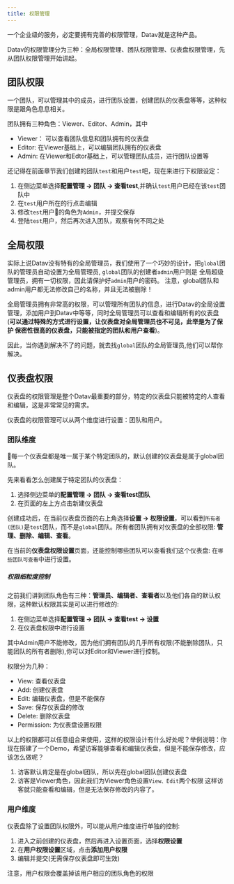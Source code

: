 ```yaml
---
title: 权限管理
---
```



一个企业级的服务，必定要拥有完善的权限管理，Datav就是这种产品。

Datav的权限管理分为三种：全局权限管理、团队权限管理、仪表盘权限管理，先从团队权限管理开始讲起。

## 团队权限
一个团队，可以管理其中的成员，进行团队设置，创建团队的仪表盘等等，这种权限是跟角色息息相关。

团队拥有三种角色：Viewer、Editor、Admin，其中
- Viewer： 可以查看团队信息和团队拥有的仪表盘
- Editor: 在Viewer基础上，可以编辑团队拥有的仪表盘
- Admin: 在Viewer和Edtor基础上，可以管理团队成员，进行团队设置等

还记得在前面章节我们创建的团队`test`和用户`test`吧，现在来进行下权限设定：
1. 在侧边菜单选择**配置管理 -> 团队 -> 查看test**,并确认`test`用户已经在该`test`团队中
2. 在`test`用户所在的行点击编辑
3. 修改`test`用户的角色为`Admin`，并提交保存
4. 登陆`test`用户，然后再次进入团队，观察有何不同之处


## 全局权限
实际上说Datav没有特有的全局管理员，我们使用了一个巧妙的设计，把`global`团队的管理员自动设置为全局管理员, `global`团队的创建者`admin`用户则是
全局超级管理员，拥有一切权限，因此请保护好`admin`用户的密码。
<TipCompat>注意，global团队和admin用户都无法修改自己的名称，并且无法被删除！</TipCompat>

全局管理员拥有非常高的权限，可以管理所有团队的信息，进行Datav的全局设置管理，添加用户到Datav中等等，同时全局管理员可以查看和编辑所有的仪表盘(**可以通过特殊的方式进行设置，让仪表盘对全局管理员也不可见，此举是为了保护
保密性很高的仪表盘，只能被指定的团队和用户查看**)。

因此，当你遇到解决不了的问题，就去找`global`团队的全局管理员,他们可以帮你解决。

## 仪表盘权限
仪表盘的权限管理是整个Datav最重要的部分，特定的仪表盘只能被特定的人查看和编辑，这是非常常见的需求。

仪表盘的权限管理可以从两个维度进行设置：团队和用户。

### 团队维度
每一个仪表盘都是唯一属于某个特定团队的，默认创建的仪表盘是属于global团队。

先来看看怎么创建属于特定团队的仪表盘：
1. 选择侧边菜单的**配置管理 -> 团队 -> 查看test团队**
2. 在页面的左上方点击新建仪表盘

创建成功后，在当前仪表盘页面的右上角选择**设置 -> 权限设置**，可以看到`所有者(团队)`是`test`团队，而不是`global`团队。所有者团队拥有对仪表盘的全部权限: **管理、删除、编辑、查看**。

在当前的**仪表盘权限设置**页面，还能控制哪些团队可以查看我们这个仪表盘: 在`哪些团队可查看`中进行设置。

##### 权限细粒度控制
之前我们讲到团队角色有三种：**管理员、编辑者、查看者**以及他们各自的默认权限，这种默认权限其实是可以进行修改的:
1. 在侧边菜单选择**配置管理 -> 团队 -> 查看test -> 设置**
2. 在仪表盘权限中进行设置

其中Admin用户不能修改，因为他们拥有团队的几乎所有权限(不能删除团队，只能团队的所有者删除),你可以对Editor和Viewer进行控制。

权限分为几种：
- View: 查看仪表盘
- Add: 创建仪表盘
- Edit: 编辑仪表盘，但是不能保存
- Save: 保存仪表盘的修改
- Delete: 删除仪表盘
- Permission: 为仪表盘设置权限

以上的权限都可以任意组合来使用，这样的权限设计有什么好处呢？举例说明：你现在搭建了一个Demo，希望访客能够查看和编辑仪表盘，但是不能保存修改，应该怎么做呢？
1. 访客默认肯定是在global团队，所以先在global团队创建仪表盘
2. 访客是Viewer角色，因此我们为Viewer角色设置`View、Edit`两个权限
这样访客就只能查看和编辑，但是无法保存修改的内容了。


### 用户维度
仪表盘除了设置团队权限外，可以能从用户维度进行单独的控制:
1. 进入之前创建的仪表盘，然后再进入设置页面，选择**权限设置**
2. 在**用户权限设置**区域，点击**添加用户权限**
3. 编辑并提交(无需保存仪表盘即可生效)

<TipCompat>注意，用户权限会覆盖掉该用户相应的团队角色的权限</TipCompat>



